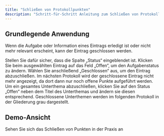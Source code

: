 ```yaml
---
title: "Schließen von Protokollpunkten"
description: "Schritt-für-Schritt Anleitung zum Schließen von Protokollpunkten"
---
```


## Grundlegende Anwendung

Wenn die Aufgabe oder Information eines Eintrags erledigt ist oder nicht mehr relevant erscheint, kann der Eintrag geschlossen werden.

<Steps>
  <Step title="Status-Spalte einblenden">
    Stellen Sie dafür sicher, dass die Spalte „Status“ eingeblendet ist.
  </Step>
  <Step title="Status ändern">
    Klicken Sie beim ausgewählten Eintrag auf das Feld „Offen“, um den Aufgabenstatus zu ändern.
  </Step>
  <Step title="Abschließen">
    Wählen Sie anschließend „Geschlossen“ aus, um den Eintrag abzuschließen.
  </Step>
  <Step title="Anzeige im Folgeprotokoll">
    Im nächsten Protokoll wird der geschlossene Eintrag nicht mehr angezeigt, da dort dann nur noch offene Punkte aufgeführt werden.
  </Step>
  <Step title="Unterthema abschließen">
    Um ein gesamtes Unterthema abzuschließen, klicken Sie auf den Status „Offen“ neben dem Titel des Unterthemas und ändern sie diesen entsprechend.
  </Step>
  <Step title="Darstellung geschlossener Unterthemen">
    Geschlossene Unterthemen werden im folgenden Protokoll in der Gliederung grau dargestellt.
  </Step>
</Steps>

## Demo-Ansicht

<Card title="📹 Zur interaktiven Demo" href="https://app.arcade.software/flows/abPbK41F0JBTDTQgGuuH/view" icon="play">
  Sehen Sie sich das Schließen von Punkten in der Praxis an
</Card> 